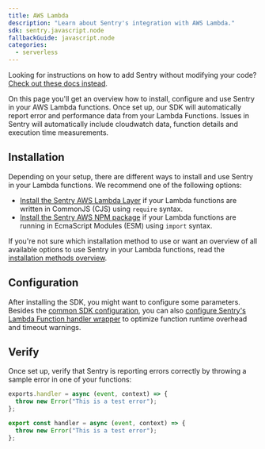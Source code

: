 ```yaml
---
title: AWS Lambda
description: "Learn about Sentry's integration with AWS Lambda."
sdk: sentry.javascript.node
fallbackGuide: javascript.node
categories:
  - serverless
---
```


<Alert>

Looking for instructions on how to add Sentry without modifying your code? [Check out these docs instead](/organization/integrations/cloud-monitoring/aws-lambda/).

</Alert>

On this page you'll get an overview how to install, configure and use Sentry in your AWS Lambda functions. Once set up, our SDK will automatically report error and performance data from your Lambda Functions. Issues in Sentry will automatically include cloudwatch data, function details and execution time measurements.

## Installation

Depending on your setup, there are different ways to install and use Sentry in your Lambda functions. We recommend one of the following options:

- [Install the Sentry AWS Lambda Layer](./install/cjs-layer) if your Lambda functions are written in CommonJS (CJS) using `require` syntax.
- [Install the Sentry AWS NPM package](./install/esm-npm) if your Lambda functions are running in EcmaScript Modules (ESM) using `import` syntax.

If you're not sure which installation method to use or want an overview of all available options to use Sentry in your Lambda functions, read the [installation methods overview](./install).

## Configuration

After installing the SDK, you might want to configure some parameters. Besides the [common SDK configuration](./configuration/), you can also [configure Sentry's Lambda Function handler wrapper](./configuration/lambda-wrapper) to optimize function runtime overhead and timeout warnings.

## Verify

Once set up, verify that Sentry is reporting errors correctly by throwing a sample error in one of your functions:

```javascript {filename:index.js}{tabTitle:CommonJS}{2}
exports.handler = async (event, context) => {
  throw new Error("This is a test error");
};
```

```javascript {filename:index.mjs}{tabTitle:ESM}{2}
export const handler = async (event, context) => {
  throw new Error("This is a test error");
};
```
